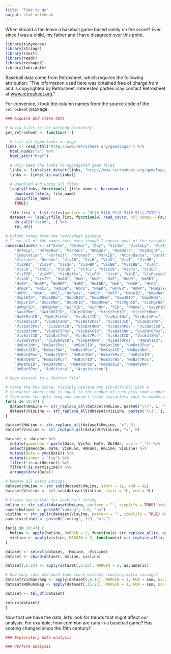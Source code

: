 ```yaml
---
title: "Time to go"
output: html_notebook
---
```


When should a fan leave a baseball game based solely on the score? Ever since I was a child, my father and I have disagreed over this point.

```r
library(tidyverse)
library(stringr)
library(rvest)
library(readr)
library(reshape2)
library(lubridate)

```

Baseball data come from Retrosheet, which requires the following attribution:
"The information used here was obtained free of charge from and is copyrighted by Retrosheet.  Interested parties may contact Retrosheet at [www.retrosheet.org](www.retrosheet.org)."

For convenice, I took the column names from the source code of the `retrosheet` package.

```r
### Acquire and clean data

# Unzip files to the working directory
get_retrosheet <- function() {
  
  # List all hyperlinks on page
links <- read_html("http://www.retrosheet.org/gamelogs/") %>%
  html_nodes("a") %>%
  html_attr("href")

  # Only keep the links to aggregated game files
  links <- links[str_detect(links, "http://www.retrosheet.org/gamelogs/gl[0-9][0-9][0-9][0-9]_[0-9][0-9].*zip")]
  links <- links[!is.na(links)]
  
  # Download and unzip all files
  lapply(links, function(x) {file_name <- basename(x.)
    download.file(x, file_name)
    unzip(file_name)
    TRUE})
  
  file_list <- list.files(pattern = "GL[0-9][0-9][0-9][0-9]\\.TXT$")
  dataset <- lapply(file_list, function(x) read_csv(x, col_names = FALSE)) %>%
    do.call("rbind", .) %>%
    tbl_df()

# Column names from the retrosheet package
# I use all of the names here even though I ignore most of the variables
names(dataset) <- c("Date", "DblHdr", "Day", "VisTm", "VisTmLg", "VisTmGNum", "HmTm",
    "HmTmLg", "HmTmGNum", "VisRuns", "HmRuns", "NumOuts", "DayNight",
    "Completion", "Forfeit", "Protest", "ParkID", "Attendance", "Duration",
    "VisLine", "HmLine", "VisAB", "VisH", "VisD", "VisT", "VisHR",
    "VisRBI", "VisSH", "VisSF", "VisHBP", "VisBB", "VisIBB", "VisK",
    "VisSB", "VisCS", "VisGDP", "VisCI", "VisLOB", "VisPs", "VisER",
    "VisTER", "VisWP", "VisBalks", "VisPO", "VisA", "VisE", "VisPassed",
    "VisDB", "VisTP", "HmAB", "HmH", "HmD", "HmT", "HmHR", "HmRBI",
    "HmSH", "HmSF", "HmHBP", "HmBB", "HmIBB", "HmK", "HmSB", "HmCS",
    "HmGDP", "HmCI", "HmLOB", "HmPs", "HmER", "HmTER", "HmWP", "HmBalks",
    "HmPO", "HmA", "HmE", "HmPass", "HmDB", "HmTP", "UmpHID", "UmpHNm",
    "Ump1BID", "Ump1BNm", "Ump2BID", "Ump2BNm", "Ump3BID", "Ump3BNm",
    "UmpLFID", "UmpLFNm", "UmpRFID", "UmpRFNm", "VisMgrID", "VisMgrNm",
    "HmMgrID", "HmMgrNm", "WinPID", "WinPNm", "PID", "PNAme", "SavePID",
    "SavePNm", "GWinRBIID", "GWinRBINm", "VisStPchID", "VisStPchNm",
    "HmStPchID", "HmStPchNm", "VisBat1ID", "VisBat1Nm", "VisBat1Pos",
    "VisBat2ID", "VisBat2Nm", "VisBat2Pos", "VisBat3ID", "VisBat3Nm",
    "VisBat3Pos", "VisBat4ID", "VisBat4Nm", "VisBat4Pos", "VisBat5ID",
    "VisBat5Nm", "VisBat5Pos", "VisBat6ID", "VisBat6Nm", "VisBat6Pos",
    "VisBat7ID", "VisBat7Nm", "VisBat7Pos", "VisBat8ID", "VisBat8Nm",
    "VisBat8Pos", "VisBat9ID", "VisBat9Nm", "VisBat9Pos", "HmBat1ID",
    "HmBat1Nm", "HmBat1Pos", "HmBat2ID", "HmBat2Nm", "HmBat2Pos",
    "HmBat3ID", "HmBat3Nm", "HmBat3Pos", "HmBat4ID", "HmBat4Nm",
    "HmBat4Pos", "HmBat5ID", "HmBat5Nm", "HmBat5Pos", "HmBat6ID",
    "HmBat6Nm", "HmBat6Pos", "HmBat7ID", "HmBat7Nm", "HmBat7Pos",
    "HmBat8ID", "HmBat8Nm", "HmBat8Pos", "HmBat9ID", "HmBat9Nm",
    "HmBat9Pos", "Additional", "Acquisition")

# Save dataset to a feather file?

# Parse the box score. Possibly replace any ([0-9][0-9]) with a
# character whose code is equal to the number of runs plus some number.
# Then make the data long and convert those characters back to numbers.
for(i in 10:47) {
  dataset$HmLine <- str_replace_all(dataset$HmLine, paste0("\\(", i, "\\)"), paste0("\\",rawToChar(as.raw(i))))
  dataset$VisLine <- str_replace_all(dataset$VisLine, paste0("\\(", i, "\\)"), paste0("\\",rawToChar(as.raw(i))))
}

dataset$HmLine <- str_replace_all(dataset$HmLine, "x", 0)
dataset$VisLine <- str_replace_all(dataset$VisLine, "x", 0)

dataset <- dataset %>%
  mutate(gamecode = paste(Date, VisTm, HmTm, DblHdr, sep = "_")) %>%
  select(gamecode, Date, VisRuns, HmRuns, HmLine, VisLine) %>%
  mutate(Date = ymd(Date)) %>%
  mutate(winner = "tie") %>%
  filter(!is.na(HmLine)) %>%
  filter(!is.na(VisLine)) %>%
  arrange(desc(Date))

# Remove all extra innings
dataset$HmLine <- str_sub(dataset$HmLine, start = 1L, end = 9L)
dataset$VisLine <- str_sub(dataset$VisLine, start = 1L, end = 9L)

# Create one column for each half inning
hmline <- str_split(dataset$HmLine, pattern = "", simplify = TRUE) %>% tbl_df()
names(hmline) <- paste0("inning", 1:9, "hm")
visline <- str_split(dataset$VisLine, pattern = "", simplify = TRUE) %>% tbl_df()
names(visline) <- paste0("inning", 1:9, "vis")

for(i in 10:47) {
  hmline <- apply(hmline, MARGIN = 2, function(x) str_replace_all(x, paste0("\\",rawToChar(as.raw(i))), i))
  visline <- apply(visline, MARGIN = 2, function(x) str_replace_all(x, paste0("\\",rawToChar(as.raw(i))), i))
}

dataset <- select(dataset, -HmLine, -VisLine)
dataset <- cbind(dataset, hmline, visline)

dataset[,6:23] <- apply(dataset[,6:23], MARGIN = 2, as.numeric)

# How many runs did each team score without counting extra innings?
dataset$VisRunsReg <- apply(dataset[,6:14], MARGIN = 1, FUN = sum, na.rm = TRUE)
dataset$HmRunsReg <- apply(dataset[,15:23], MARGIN = 1, FUN = sum, na.rm = TRUE)

dataset <- tbl_df(dataset)

return(dataset)
}

```

Now that we have the data, let's look for trends that might affect our analysis. For example, how common are runs in a baseball game? Has scoring changed since the 19th century?

```r
### Exploratory data analysis

```


```r
### Perform analysis

```


